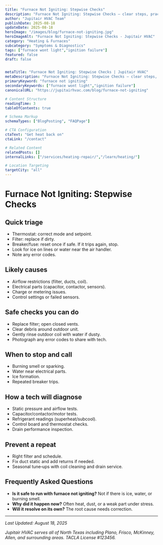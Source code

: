 ```yaml
---
title: "Furnace Not Igniting: Stepwise Checks"
description: "Furnace Not Igniting: Stepwise Checks — clear steps, practical detail, and when to call a pro in North Texas."
author: "Jupitair HVAC Team"
publishDate: 2025-08-18
updateDate: 2025-08-18
heroImage: "/images/blog/furnace-not-igniting.jpg"
heroImageAlt: "Furnace Not Igniting: Stepwise Checks - Jupitair HVAC"
category: "Heating & Furnaces"
subcategory: "Symptoms & Diagnostics"
tags: ["furnace wont light","ignition failure"]
featured: false
draft: false


metaTitle: "Furnace Not Igniting: Stepwise Checks | Jupitair HVAC"
metaDescription: "Furnace Not Igniting: Stepwise Checks — clear steps, practical detail, and when to call a pro in North Texas."
primaryKeyword: "furnace not igniting"
secondaryKeywords: ["furnace wont light","ignition failure"]
canonicalURL: "https://jupitairhvac.com/blog/furnace-not-igniting"

# Content Structure
readingTime: 3
tableOfContents: true

# Schema Markup
schemaTypes: ["BlogPosting", "FAQPage"]

# CTA Configuration
ctaText: "Get heat back on"
ctaLink: "/contact"

# Related Content
relatedPosts: []
internalLinks: ["/services/heating-repair/","/learn/heating/"]

# Location Targeting
targetCity: "all"
---
```



# Furnace Not Igniting: Stepwise Checks




## Quick triage

- Thermostat: correct mode and setpoint.
- Filter: replace if dirty.
- Breaker/fuse: reset once if safe. If it trips again, stop.
- Look for ice on lines or water near the air handler.
- Note any error codes.



<BlogCTA variant="inline" />


## Likely causes

- Airflow restrictions (filter, ducts, coil).
- Electrical parts (capacitor, contactor, sensors).
- Charge or metering issues.
- Control settings or failed sensors.



## Safe checks you can do

- Replace filter; open closed vents.
- Clear debris around outdoor unit.
- Gently rinse outdoor coil with water if dusty.
- Photograph any error codes to share with tech.



## When to stop and call

- Burning smell or sparking.
- Water near electrical parts.
- Ice formation.
- Repeated breaker trips.



## How a tech will diagnose

- Static pressure and airflow tests.
- Capacitor/contactor/motor tests.
- Refrigerant readings (superheat/subcool).
- Control board and thermostat checks.
- Drain performance inspection.



## Prevent a repeat

- Right filter and schedule.
- Fix duct static and add returns if needed.
- Seasonal tune‑ups with coil cleaning and drain service.




## Frequently Asked Questions


- **Is it safe to run with furnace not igniting?** Not if there is ice, water, or burning smell.
- **Why did it happen now?** Often heat, dust, or a weak part under stress.
- **Will it resolve on its own?** The root cause needs correction.

---

<BlogCTA variant="end" title="Ready to Solve Your HVAC Issues?" description="Don't let HVAC problems disrupt your comfort. Our experienced technicians are here to help." />

*Last Updated: August 18, 2025*

*Jupitair HVAC serves all of North Texas including Plano, Frisco, McKinney, Allen, and surrounding areas. TACLA License #123456.*
